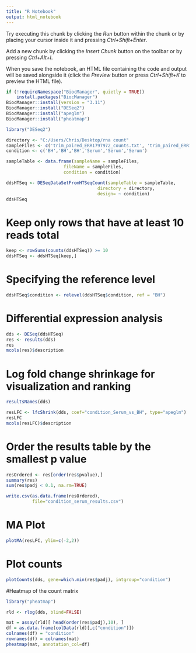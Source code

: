---
title: "R Notebook"
output: html_notebook
---

Try executing this chunk by clicking the *Run* button within the chunk or by placing your cursor inside it and pressing *Ctrl+Shift+Enter*. 

Add a new chunk by clicking the *Insert Chunk* button on the toolbar or by pressing *Ctrl+Alt+I*.

When you save the notebook, an HTML file containing the code and output will be saved alongside it (click the *Preview* button or press *Ctrl+Shift+K* to preview the HTML file).
```{r}
if (!requireNamespace("BiocManager", quietly = TRUE))
    install.packages("BiocManager")
BiocManager::install(version = "3.11")
BiocManager::install("DESeq2")
BiocManager::install("apeglm")
BiocManager::install("pheatmap")
```

```{r}
library("DESeq2")

directory <- "C:/Users/Chris/Desktop/rna count"
sampleFiles <- c('trim_paired_ERR1797972_counts.txt', 'trim_paired_ERR1797973_counts.txt', 'trim_paired_ERR1797974_counts.txt', 'trim_paired_ERR1797969_counts.txt', 'trim_paired_ERR1797970_counts.txt', 'trim_paired_ERR1797971_counts.txt')
condition <- c('BH','BH','BH','Serum','Serum','Serum')

sampleTable <- data.frame(sampleName = sampleFiles,
                      fileName = sampleFiles,
                      condition = condition)

ddsHTSeq <- DESeqDataSetFromHTSeqCount(sampleTable = sampleTable,
                                   directory = directory,
                                   design= ~ condition)
ddsHTSeq
```

# Keep only rows that have at least 10 reads total
```{r}
keep <- rowSums(counts(ddsHTSeq)) >= 10
ddsHTSeq <- ddsHTSeq[keep,]
```

# Specifying the reference level
```{r}
ddsHTSeq$condition <- relevel(ddsHTSeq$condition, ref = "BH")
```

# Differential expression analysis
```{r}
dds <- DESeq(ddsHTSeq)
res <- results(dds)
res
mcols(res)$description
```
#  Log fold change shrinkage for visualization and ranking
```{r}
resultsNames(dds)
```

```{r}
resLFC <- lfcShrink(dds, coef="condition_Serum_vs_BH", type="apeglm")
resLFC
mcols(resLFC)$description
```

# Order the results table by the smallest p value
```{r}
resOrdered <- res[order(res$pvalue),]
summary(res)
sum(res$padj < 0.1, na.rm=TRUE)

write.csv(as.data.frame(resOrdered), 
          file="condition_serum_results.csv")
```

# MA Plot
```{r}
plotMA(resLFC, ylim=c(-2,2))
```

# Plot counts
```{r}
plotCounts(dds, gene=which.min(res$padj), intgroup="condition")
```

#Heatmap of the count matrix
```{r}
library("pheatmap") 

rld <- rlog(dds, blind=FALSE)

mat = assay(rld)[ head(order(res$padj),10), ]  
df = as.data.frame(colData(rld)[,c("condition")])
colnames(df) = "condition"
rownames(df) = colnames(mat)
pheatmap(mat, annotation_col=df)
```


